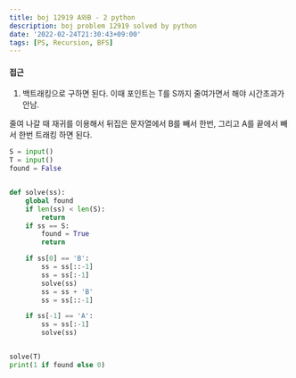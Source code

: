 ```yaml
---
title: boj 12919 A와B - 2 python
description: boj problem 12919 solved by python
date: '2022-02-24T21:30:43+09:00'
tags: [PS, Recursion, BFS]
---
```


#### 접근
1. 백트래킹으로 구하면 된다. 이때 포인트는 T를 S까지 줄여가면서 해야 시간초과가 안남.

줄여 나갈 때 재귀를 이용해서 뒤집은 문자열에서 B를 빼서 한번, 그리고 A를 끝에서 빼서 한번 트래킹 하면 된다.
```python
S = input()
T = input()
found = False


def solve(ss):
    global found
    if len(ss) < len(S):
        return
    if ss == S:
        found = True
        return

    if ss[0] == 'B':
        ss = ss[::-1]
        ss = ss[:-1]
        solve(ss)
        ss = ss + 'B'
        ss = ss[::-1]

    if ss[-1] == 'A':
        ss = ss[:-1]
        solve(ss)


solve(T)
print(1 if found else 0)
```

